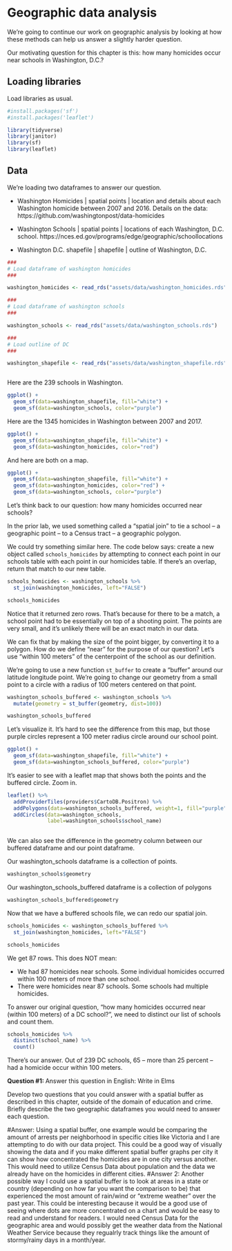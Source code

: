 # Geographic data analysis

We're going to continue our work on geographic analysis by looking at how these methods can help us answer a slightly harder question. 

Our motivating question for this chapter is this: how many homicides occur near schools in Washington, D.C.?

## Loading libraries

Load libraries as usual. 

```r

#install.packages('sf')
#install.packages('leaflet')

library(tidyverse)
library(janitor)
library(sf)
library(leaflet)

```

## Data

We're loading two dataframes to answer our question.

* Washington Homicides | spatial points | location and details about each Washington homicide between 2007 and 2016. Details on the data: https://github.com/washingtonpost/data-homicides

* Washington Schools | spatial points | locations of each Washington, D.C. school.  https://nces.ed.gov/programs/edge/geographic/schoollocations

* Washington D.C. shapefile | shapefile | outline of Washington, D.C.

```r


###
# Load dataframe of washington homicides
###

washington_homicides <- read_rds("assets/data/washington_homicides.rds")

###
# Load dataframe of washington schools
###

washington_schools <- read_rds("assets/data/washington_schools.rds")

###
# Load outline of DC
###

washington_shapefile <- read_rds("assets/data/washington_shapefile.rds")



```

Here are the 239 schools in Washington. 

```r
ggplot() +
  geom_sf(data=washington_shapefile, fill="white") + 
  geom_sf(data=washington_schools, color="purple")


```

Here are the 1345 homicides in Washington between 2007 and 2017. 

```r
ggplot() +
  geom_sf(data=washington_shapefile, fill="white") + 
  geom_sf(data=washington_homicides, color="red")

```

And here are both on a map.

```r
ggplot() +
  geom_sf(data=washington_shapefile, fill="white") + 
  geom_sf(data=washington_homicides, color="red") +
  geom_sf(data=washington_schools, color="purple") 

```

Let's think back to our question: how many homicides occurred near schools?  

In the prior lab, we used something called a "spatial join" to tie a school -- a geographic point -- to a Census tract -- a geographic polygon.  

We could try something similar here. The code below says: create a new object called `schools_homicides` by attempting to connect each point in our schools table with each point in our homicides table.  If there's an overlap, return that match to our new table. 

```r

schools_homicides <- washington_schools %>%
  st_join(washington_homicides, left="FALSE")

schools_homicides

```
Notice that it returned zero rows.  That's because for there to be a match, a school point had to be essentially on top of a shooting point.  The points are very small, and it's unlikely there will be an exact match in our data. 

We can fix that by making the size of the point bigger, by converting it to a polygon.  How do we define "near" for the purpose of our question? Let's use "within 100 meters" of the centerpoint of the school as our definition. 

We're going to use a new function `st_buffer` to create a "buffer" around our latitude longitude point.  We're going to change our geometry from a small point to a circle with a radius of 100 meters centered on that point. 

```r

washington_schools_buffered <- washington_schools %>%
  mutate(geometry = st_buffer(geometry, dist=100))

washington_schools_buffered

```

Let's visualize it. It's hard to see the difference from this map, but those purple circles represent a 100 meter radius circle around our school point.

```r

ggplot() +
  geom_sf(data=washington_shapefile, fill="white") + 
  geom_sf(data=washington_schools_buffered, color="purple") 

```

It's easier to see with a leaflet map that shows both the points and the buffered circle.  Zoom in. 
```r


leaflet() %>%
  addProviderTiles(providers$CartoDB.Positron) %>%
  addPolygons(data=washington_schools_buffered, weight=1, fill="purple") %>%
  addCircles(data=washington_schools,
             label=washington_schools$school_name)
  


```

We can also see the difference in the geometry column between our buffered dataframe and our point dataframe. 

Our washington_schools dataframe is a collection of points. 

```r

washington_schools$geometry

```

Our washington_schools_buffered dataframe is a collection of polygons

```r

washington_schools_buffered$geometry

```

Now that we have a buffered schools file, we can redo our spatial join.

```r
schools_homicides <- washington_schools_buffered %>%
  st_join(washington_homicides, left="FALSE")

schools_homicides

```

We get 87 rows.  This does NOT mean:

* We had 87 homicides near schools.  Some individual homicides occurred within 100 meters of more than one school.
* There were homicides near 87 schools.  Some schools had multiple homicides. 

To answer our original question, "how many homicides occurred near (within 100 meters) of a DC school?", we need to distinct our list of schools and count them.  

```r
schools_homicides %>%
  distinct(school_name) %>%
  count()
```
There's our answer.  Out of 239 DC schools, 65 -- more than 25 percent -- had a homicide occur within 100 meters.


**Question #1: **
Answer this question in English: Write in Elms

Develop two questions that you could answer with a spatial buffer as described in this chapter, outside of the domain of education and crime.  Briefly describe the two geographic dataframes you would need to answer each question.   

#Answer: Using a spatial buffer, one example would be comparing the amount of arrests per neighborhood in specific cities like Victoria and I are attempting to do with our data project. This could be a good way of visually showing the data and if you make different spatial buffer graphs per city it can show how concentrated the homicides are in one city versus another. This would need to utilize Census Data about population and the data we already have on the homicides in different cities.
#Answer 2: Another possible way I could use a spatial buffer is to look at areas in a state or country (depending on how far you want the comparison to be) that experienced the most amount of rain/wind or "extreme weather" over the past year. This could be interesting because it would be a good use of seeing where dots are more concentrated on a chart and would be easy to read and understand for readers. I would need Census Data for the geographic area and would possibly get the weather data from the National Weather Service because they regualrly track things like the amount of stormy/rainy days in a month/year.


